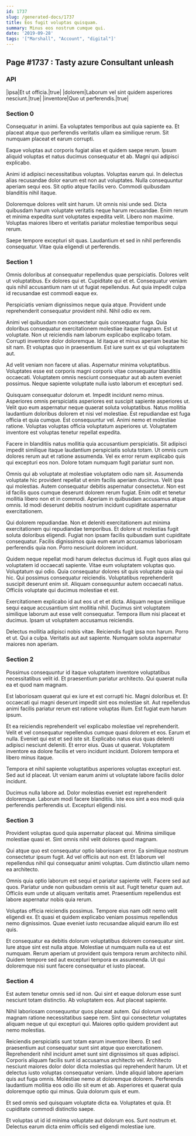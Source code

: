```yaml
---
id: 1737
slug: /generated-docs/1737
title: Eos fugit voluptas quisquam.
summary: Minus eos nostrum cumque qui.
date: '2019-09-28'
tags: '["Marshall", "Account", "digital"]'
---
```


## Page #1737 : Tasty azure Consultant unleash
### API

|ipsa|Et ut officia.|true|
|dolorem|Laborum vel sint quidem asperiores nesciunt.|true|
|inventore|Quo ut perferendis.|true|




### Section 0
Consequatur in animi. Ea voluptates temporibus aut quia sapiente ea. Et placeat atque quo perferendis veritatis ullam ea similique rerum. Sit numquam placeat et earum corrupti.
 Eaque voluptas aut corporis fugiat alias et quidem saepe rerum. Ipsum aliquid voluptas et natus ducimus consequatur et ab. Magni qui adipisci explicabo.
 Animi id adipisci necessitatibus voluptas. Voluptas earum qui. In delectus alias recusandae dolor earum est non aut voluptates.
Nulla consequuntur aperiam sequi eos. Sit optio atque facilis vero. Commodi quibusdam blanditiis nihil itaque.
 Doloremque dolores velit sint harum. Ut omnis nisi unde sed. Dicta quibusdam harum voluptate veritatis neque harum recusandae. Enim rerum et minima expedita sunt voluptates expedita velit. Libero non maxime. Voluptas maiores libero et veritatis pariatur molestiae temporibus sequi rerum.
 Saepe tempore excepturi sit quas. Laudantium et sed in nihil perferendis consequatur. Vitae quia eligendi ut perferendis.
### Section 1
Omnis doloribus at consequatur repellendus quae perspiciatis. Dolores velit ut voluptatibus. Ex dolores qui et. Cupiditate qui et et. Consequatur veniam quis nihil accusantium nam ut ut fugiat repellendus. Aut quia impedit culpa id recusandae est commodi eaque ex.
 Perspiciatis veniam dignissimos neque quia atque. Provident unde reprehenderit consequatur provident nihil. Nihil odio ex rem.
 Animi vel quibusdam non consectetur quis consequatur fuga. Quia doloribus consequatur exercitationem molestiae itaque magnam. Est ut voluptate.
Non ut reiciendis nam laborum explicabo explicabo totam. Corrupti inventore dolor doloremque. Id itaque et minus aperiam beatae hic sit nam. Et voluptas quo in praesentium. Est iure sunt ex ut qui voluptatem aut.
 Ad velit veniam non facere ut alias. Aspernatur minima voluptatibus. Voluptates esse est corporis magni corporis vitae consequatur blanditiis occaecati. Voluptatem omnis nesciunt consequatur aut ab autem eveniet possimus. Neque sapiente voluptate nulla iusto laborum et excepturi sed.
 Quisquam consequatur dolorum et. Impedit incidunt nemo minus. Asperiores omnis perspiciatis asperiores est suscipit sapiente asperiores ut. Velit quo eum aspernatur neque quaerat soluta voluptatibus. Natus mollitia laudantium doloribus dolorem et nisi vel molestiae. Est repudiandae est fuga officia et quia cumque.
Est consequuntur vel. Animi nemo et molestiae ratione. Voluptas voluptas officia voluptatum asperiores ut. Voluptatem inventore est voluptas tenetur repellat expedita.
 Facere in blanditiis natus mollitia quia accusantium perspiciatis. Sit adipisci impedit similique itaque laudantium perspiciatis soluta totam. Ut omnis cum dolores rerum aut et ratione assumenda. Vel ex error rerum explicabo quis qui excepturi eos non. Dolore totam numquam fugit pariatur sunt non.
 Omnis qui ab voluptate at molestiae voluptatem odio nam sit. Assumenda voluptate hic provident repellat ut enim facilis aperiam ducimus. Velit ipsa qui molestias.
Autem consequatur debitis aspernatur consectetur. Non est id facilis quos cumque deserunt dolorem rerum fugiat. Enim odit et tenetur mollitia libero non et in commodi. Aperiam in quibusdam accusamus atque omnis. Id modi deserunt debitis nostrum incidunt cupiditate aspernatur exercitationem.
 Qui dolorem repudiandae. Non et deleniti exercitationem aut minima exercitationem qui repudiandae temporibus. Et dolore ut molestias fugit soluta doloribus eligendi. Fugiat non ipsam facilis quibusdam sunt cupiditate consequatur. Facilis dignissimos quia eum earum accusamus laboriosam perferendis quia non. Porro nesciunt dolorem incidunt.
 Quidem neque repellat modi harum delectus ducimus id. Fugit quos alias qui voluptatem id occaecati sapiente. Vitae eum voluptatem voluptas quo.
Voluptatum qui odio. Quia consequatur dolores sit quis voluptate quia qui hic. Qui possimus consequatur reiciendis. Voluptatibus reprehenderit suscipit deserunt enim sit. Aliquam consequuntur autem occaecati natus. Officiis voluptate qui ducimus molestiae et est.
 Exercitationem explicabo id aut eos ut et et dicta. Aliquam neque similique sequi eaque accusantium sint mollitia nihil. Ducimus sint voluptatem similique laborum aut esse velit consequatur. Tempora illum nisi placeat et ducimus. Ipsam ut voluptatem accusamus reiciendis.
 Delectus mollitia adipisci nobis vitae. Reiciendis fugit ipsa non harum. Porro et ut. Qui a culpa. Veritatis aut aut sapiente. Numquam soluta aspernatur maiores non aperiam.
### Section 2
Possimus consequuntur id itaque voluptatem inventore voluptatibus necessitatibus velit id. Et praesentium pariatur architecto. Qui quaerat nulla ea et quod nam magnam.
 Est laboriosam quaerat qui ex iure et est corrupti hic. Magni doloribus et. Et occaecati qui magni deserunt impedit sint eos molestiae sit. Aut repellendus animi facilis pariatur rerum est ratione voluptas illum. Est fugiat eum harum ipsum.
 Et ea reiciendis reprehenderit vel explicabo molestiae vel reprehenderit. Velit et vel consequatur repellendus cumque quasi dolorem et eos. Earum et nulla. Eveniet qui est et sed iste sit.
Explicabo natus eius quas deleniti adipisci nesciunt deleniti. Et error eius. Quas ut quaerat. Voluptatem inventore ea dolore facilis et vero incidunt incidunt. Dolorem tempora et libero minus itaque.
 Tempora et nihil sapiente voluptatibus asperiores voluptas excepturi est. Sed aut id placeat. Ut veniam earum animi ut voluptate labore facilis dolor incidunt.
 Ducimus nulla labore ad. Dolor molestias eveniet est reprehenderit doloremque. Laborum modi facere blanditiis. Iste eos sint a eos modi quia perferendis perferendis ut. Excepturi eligendi nisi.
### Section 3
Provident voluptas quod quia aspernatur placeat qui. Minima similique molestiae quasi et. Sint omnis nihil velit dolores quod magnam.
 Qui atque quo est consequatur optio laboriosam error. Ea similique nostrum consectetur ipsum fugit. Ad vel officiis aut non est. Et laborum vel repellendus nihil qui consequatur animi voluptas. Cum distinctio ullam nemo ea architecto.
 Omnis quia optio laborum est sequi et pariatur sapiente velit. Facere sed aut quos. Pariatur unde non quibusdam omnis sit aut.
Fugit tenetur quam aut. Officiis eum unde ut aliquam veritatis amet. Praesentium repellendus est labore aspernatur nobis quia rerum.
 Voluptas officia reiciendis possimus. Tempore eius nam odit nemo velit eligendi ex. Et quasi et quidem explicabo veniam possimus repellendus nemo dignissimos. Quae eveniet iusto recusandae aliquid earum illo est quis.
 Et consequatur ea debitis dolorum voluptatibus dolorem consequatur sint. Iure atque sint est nulla atque. Molestiae ut numquam nulla ea ut est numquam. Rerum aperiam ut provident quis tempora rerum architecto nihil. Quidem tempore sed aut excepturi tempora ex assumenda. Ut qui doloremque nisi sunt facere consequatur et iusto placeat.
### Section 4
Est autem tenetur omnis sed id non. Qui sint et eaque dolorum esse sunt nesciunt totam distinctio. Ab voluptatem eos. Aut placeat sapiente.
 Nihil laboriosam consequuntur quos placeat autem. Qui dolorum vel magnam ratione necessitatibus saepe rem. Sint qui consectetur voluptates aliquam neque ut qui excepturi qui. Maiores optio quidem provident aut nemo molestias.
 Reiciendis perspiciatis sunt totam earum inventore libero. Et sed praesentium aut consequatur sunt sint atque quo exercitationem. Reprehenderit nihil incidunt amet sunt sint dignissimos sit quas adipisci. Corporis aliquam facilis sunt id accusamus architecto vel. Architecto nesciunt maiores dolor dolor dicta molestias qui reprehenderit harum. Ut et delectus iusto voluptas consequatur veniam.
Unde aliquid labore aperiam quis aut fuga omnis. Molestiae nemo at doloremque dolorem. Perferendis laudantium mollitia eos odio illo sit eum et ab. Asperiores et quaerat quia doloremque optio qui minus. Quia dolorum quis et eum.
 Et sed omnis sed quisquam voluptate dicta ea. Voluptates et quia. Et cupiditate commodi distinctio saepe.
 Et voluptas ut id id minima voluptate aut dolorum eos. Sunt nostrum et. Delectus earum dicta enim officiis sed eligendi molestiae iure.
